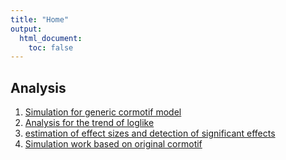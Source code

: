 ```yaml
---
title: "Home"
output:
  html_document:
    toc: false
---
```


## Analysis

1. [Simulation for generic cormotif model](Simulation_generic_Cormotif.html)
2. [Analysis for the trend of loglike](Trend_of_loglike.html)
3. [estimation of effect sizes and detection of significant effects](estimation_of_effect_size.html)
4. [Simulation work based on original cormotif](Simulation.html)

